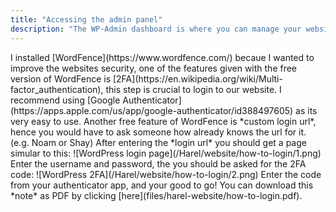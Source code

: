 ```yaml
---
title: "Accessing the admin panel"
description: "The WP-Admin dashboard is where you can manage your website settings, content, and more."
---
```


<Stepper>
  <StepperItem title="Scan WordFence QR code">
    I installed [WordFence](https://www.wordfence.com/) becaue I wanted to improve the websites security, one of the features given with the free version of WordFence is [2FA](https://en.wikipedia.org/wiki/Multi-factor_authentication), this step is crucial to login to our website.
    <Note type="note" title="Dont know what to do with the QR code? ">
      I recommend using [Google Authenticator](https://apps.apple.com/us/app/google-authenticator/id388497605) as its very easy to use.
    </Note>
  </StepperItem>
  <StepperItem title="Obtain the login URL">
    Another free feature of WordFence is *custom login url*, hence you would have to ask someone how already knows the url for it. (e.g. Noam or Shay)
  </StepperItem>
  <StepperItem title="Login">
    After entering the *login url* you should get a page simular to this:
    ![WordPress login page](/Harel/website/how-to-login/1.png)
    Enter the username and password, the you should be asked for the 2FA code:
    ![WordPress 2FA](/Harel/website/how-to-login/2.png)
    Enter the code from your authenticator app, and your good to go!
  </StepperItem>
</Stepper>
<Note type="note" title="Donwload as PDF">
  You can download this *note* as PDF by clicking [here](files/harel-website/how-to-login.pdf).
</Note>